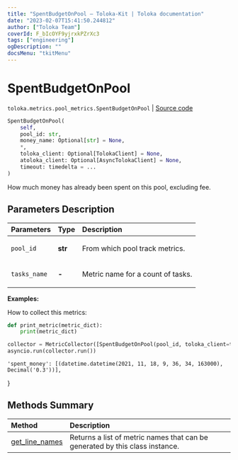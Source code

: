 ```yaml
---
title: "SpentBudgetOnPool — Toloka-Kit | Toloka documentation"
date: "2023-02-07T15:41:50.244812"
author: ["Toloka Team"]
coverId: F_bIcOYF9yjrxkPZrXc3
tags: ["engineering"]
ogDescription: ""
docsMenu: "tkitMenu"
---
```


# SpentBudgetOnPool
`toloka.metrics.pool_metrics.SpentBudgetOnPool` | [Source code](https://github.com/Toloka/toloka-kit/blob/v1.1.3/src/metrics/pool_metrics.py#L330)

```python
SpentBudgetOnPool(
    self,
    pool_id: str,
    money_name: Optional[str] = None,
    *,
    toloka_client: Optional[TolokaClient] = None,
    atoloka_client: Optional[AsyncTolokaClient] = None,
    timeout: timedelta = ...
)
```

How much money has already been spent on this pool, excluding fee.

## Parameters Description

| Parameters | Type | Description |
| :----------| :----| :-----------|
`pool_id`|**str**|<p>From which pool track metrics.</p>
`tasks_name`|**-**|<p>Metric name for a count of tasks.</p>

**Examples:**

How to collect this metrics:
```python
def print_metric(metric_dict):
    print(metric_dict)

collector = MetricCollector([SpentBudgetOnPool(pool_id, toloka_client=toloka_client)], print_metric)
asyncio.run(collector.run())
```
    'spent_money': [(datetime.datetime(2021, 11, 18, 9, 36, 34, 163000), Decimal('0.3'))],
}
## Methods Summary

| Method | Description |
| :------| :-----------|
[get_line_names](/docs/toloka-kit/reference/toloka.metrics.pool_metrics.SpentBudgetOnPool.get_line_names)| Returns a list of metric names that can be generated by this class instance.
